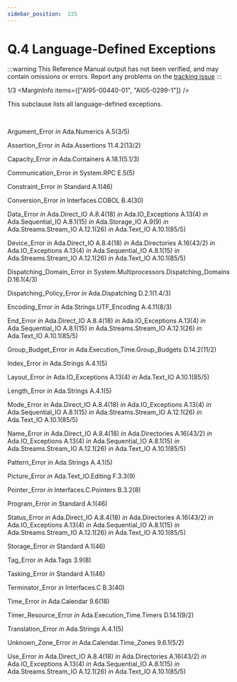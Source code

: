 ```yaml
---
sidebar_position:  225
---
```


# Q.4 Language-Defined Exceptions

:::warning
This Reference Manual output has not been verified,
and may contain omissions or errors.
Report any problems on the [tracking issue](https://github.com/ada-lang-io/ada-lang-io/issues/20)
:::


<MarginText>1/3</MarginText>
<MarginInfo items={["AI95-00440-01", "AI05-0299-1"]} />
<p>This subclause lists all language-defined exceptions. <br /></p>

<p> <br /></p>

<p>Argument_Error   <em>in</em> Ada.Numerics   A.5(3/5)<br /></p>

<p>Assertion_Error   <em>in</em> Ada.Assertions   11.4.2(13/2)<br /></p>

<p>Capacity_Error   <em>in</em> Ada.Containers   A.18.1(5.1/3)<br /></p>

<p>Communication_Error   <em>in</em> System.RPC   E.5(5)<br /></p>

<p>Constraint_Error   <em>in</em> Standard   A.1(46)<br /></p>

<p>Conversion_Error   <em>in</em> Interfaces.COBOL   B.4(30)<br /></p>

<p>Data_Error   <em>in</em> Ada.Direct_IO   A.8.4(18)   <em>in</em> Ada.IO_Exceptions   A.13(4)   <em>in</em> Ada.Sequential_IO   A.8.1(15)   <em>in</em> Ada.Storage_IO   A.9(9)   <em>in</em> Ada.Streams.Stream_IO   A.12.1(26)   <em>in</em> Ada.Text_IO   A.10.1(85/5)<br /></p>

<p>Device_Error   <em>in</em> Ada.Direct_IO   A.8.4(18)   <em>in</em> Ada.Directories   A.16(43/2)   <em>in</em> Ada.IO_Exceptions   A.13(4)   <em>in</em> Ada.Sequential_IO   A.8.1(15)   <em>in</em> Ada.Streams.Stream_IO   A.12.1(26)   <em>in</em> Ada.Text_IO   A.10.1(85/5)<br /></p>

<p>Dispatching_Domain_Error   <em>in</em> System.Multiprocessors.Dispatching_Domains   D.16.1(4/3)<br /></p>

<p>Dispatching_Policy_Error   <em>in</em> Ada.Dispatching   D.2.1(1.4/3)<br /></p>

<p>Encoding_Error   <em>in</em> Ada.Strings.UTF_Encoding   A.4.11(8/3)<br /></p>

<p>End_Error   <em>in</em> Ada.Direct_IO   A.8.4(18)   <em>in</em> Ada.IO_Exceptions   A.13(4)   <em>in</em> Ada.Sequential_IO   A.8.1(15)   <em>in</em> Ada.Streams.Stream_IO   A.12.1(26)   <em>in</em> Ada.Text_IO   A.10.1(85/5)<br /></p>

<p>Group_Budget_Error   <em>in</em> Ada.Execution_Time.Group_Budgets   D.14.2(11/2)<br /></p>

<p>Index_Error   <em>in</em> Ada.Strings   A.4.1(5)<br /></p>

<p>Layout_Error   <em>in</em> Ada.IO_Exceptions   A.13(4)   <em>in</em> Ada.Text_IO   A.10.1(85/5)<br /></p>

<p>Length_Error   <em>in</em> Ada.Strings   A.4.1(5)<br /></p>

<p>Mode_Error   <em>in</em> Ada.Direct_IO   A.8.4(18)   <em>in</em> Ada.IO_Exceptions   A.13(4)   <em>in</em> Ada.Sequential_IO   A.8.1(15)   <em>in</em> Ada.Streams.Stream_IO   A.12.1(26)   <em>in</em> Ada.Text_IO   A.10.1(85/5)<br /></p>

<p>Name_Error   <em>in</em> Ada.Direct_IO   A.8.4(18)   <em>in</em> Ada.Directories   A.16(43/2)   <em>in</em> Ada.IO_Exceptions   A.13(4)   <em>in</em> Ada.Sequential_IO   A.8.1(15)   <em>in</em> Ada.Streams.Stream_IO   A.12.1(26)   <em>in</em> Ada.Text_IO   A.10.1(85/5)<br /></p>

<p>Pattern_Error   <em>in</em> Ada.Strings   A.4.1(5)<br /></p>

<p>Picture_Error   <em>in</em> Ada.Text_IO.Editing   F.3.3(9)<br /></p>

<p>Pointer_Error   <em>in</em> Interfaces.C.Pointers   B.3.2(8)<br /></p>

<p>Program_Error   <em>in</em> Standard   A.1(46)<br /></p>

<p>Status_Error   <em>in</em> Ada.Direct_IO   A.8.4(18)   <em>in</em> Ada.Directories   A.16(43/2)   <em>in</em> Ada.IO_Exceptions   A.13(4)   <em>in</em> Ada.Sequential_IO   A.8.1(15)   <em>in</em> Ada.Streams.Stream_IO   A.12.1(26)   <em>in</em> Ada.Text_IO   A.10.1(85/5)<br /></p>

<p>Storage_Error   <em>in</em> Standard   A.1(46)<br /></p>

<p>Tag_Error   <em>in</em> Ada.Tags   3.9(8)<br /></p>

<p>Tasking_Error   <em>in</em> Standard   A.1(46)<br /></p>

<p>Terminator_Error   <em>in</em> Interfaces.C   B.3(40)<br /></p>

<p>Time_Error   <em>in</em> Ada.Calendar   9.6(18)<br /></p>

<p>Timer_Resource_Error   <em>in</em> Ada.Execution_Time.Timers   D.14.1(9/2)<br /></p>

<p>Translation_Error   <em>in</em> Ada.Strings   A.4.1(5)<br /></p>

<p>Unknown_Zone_Error   <em>in</em> Ada.Calendar.Time_Zones   9.6.1(5/2)<br /></p>

<p>Use_Error   <em>in</em> Ada.Direct_IO   A.8.4(18)   <em>in</em> Ada.Directories   A.16(43/2)   <em>in</em> Ada.IO_Exceptions   A.13(4)   <em>in</em> Ada.Sequential_IO   A.8.1(15)   <em>in</em> Ada.Streams.Stream_IO   A.12.1(26)   <em>in</em> Ada.Text_IO   A.10.1(85/5)<br /></p>

